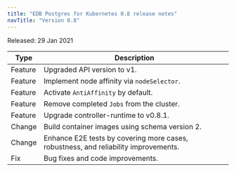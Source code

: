 ```yaml
---
title: "EDB Postgres for Kubernetes 0.8 release notes"
navTitle: "Version 0.8"
---
```


Released: 29 Jan 2021

| Type    | Description                                                                                                  |
| ------- | ------------------------------------------------------------------------------------------------------------ |
| Feature | Upgraded API version to v1.                                                                                  |
| Feature | Implement node affinity via `nodeSelector`.                                                                  |
| Feature | Activate `AntiAffinity` by default.                                                                          |
| Feature | Remove completed `Jobs` from the cluster.                                                                    |
| Feature | Upgrade controller-runtime to v0.8.1.                                                                        |
| Change  | Build container images using schema version 2.                                                               |
| Change  | Enhance E2E tests by covering more cases, robustness, and reliability improvements.                          |
| Fix     | Bug fixes and code improvements.                                                                             |
